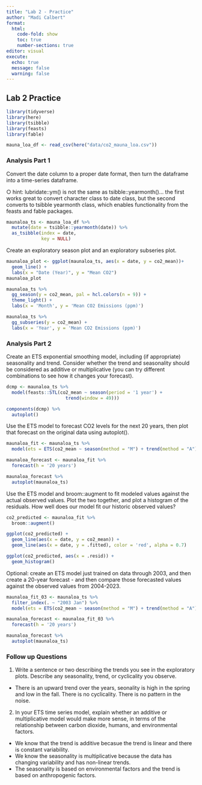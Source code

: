 ```yaml
---
title: "Lab 2 - Practice"
author: "Madi Calbert"
format: 
  html:
    code-fold: show
    toc: true
    number-sections: true
editor: visual
execute: 
  echo: true
  message: false
  warning: false 
---
```


## Lab 2 Practice

```r
library(tidyverse)
library(here)
library(tsibble)
library(feasts)
library(fable)
```

```r
mauna_loa_df <- read_csv(here("data/co2_mauna_loa.csv"))
```

### Analysis Part 1

Convert the date column to a proper date format, then turn the dataframe into a time-series dataframe.

○ hint: lubridate::ym() is not the same as tsibble::yearmonth()... the first works great to convert character class to date class, but the second converts to tsibble yearmonth class, which enables functionality from the feasts and fable packages.

```r
maunaloa_ts <- mauna_loa_df %>% 
  mutate(date = tsibble::yearmonth(date)) %>% 
  as_tsibble(index = date,
             key = NULL)
```

Create an exploratory season plot and an exploratory subseries plot.

```r
maunaloa_plot <- ggplot(maunaloa_ts, aes(x = date, y = co2_mean))+ 
  geom_line() + 
  labs(x = "Date (Year)", y = "Mean CO2")
maunaloa_plot
```

```r
maunaloa_ts %>% 
  gg_season(y = co2_mean, pal = hcl.colors(n = 9)) +
  theme_light() +
  labs(x = 'Month', y = 'Mean CO2 Emissions (ppm)')
```

```r
maunaloa_ts %>% 
  gg_subseries(y = co2_mean) +
  labs(x = 'Year', y = 'Mean CO2 Emissions (ppm)')
```

### Analysis Part 2

Create an ETS exponential smoothing model, including (if appropriate) seasonality and trend. Consider whether the trend and seasonality should be considered as additive or multiplicative (you can try different combinations to see how it changes your forecast).

```r
dcmp <- maunaloa_ts %>% 
  model(feasts::STL(co2_mean ~ season(period = '1 year') +
                      trend(window = 49)))

components(dcmp) %>% 
  autoplot()
```

Use the ETS model to forecast CO2 levels for the next 20 years, then plot that forecast on the original data using autoplot().

```r
maunaloa_fit <- maunaloa_ts %>% 
  model(ets = ETS(co2_mean ~ season(method = "M") + trend(method = "A")))

maunaloa_forecast <- maunaloa_fit %>% 
  forecast(h = '20 years') 

maunaloa_forecast %>% 
  autoplot(maunaloa_ts)
```

Use the ETS model and broom::augment to fit modeled values against the actual observed values. Plot the two together, and plot a histogram of the residuals. How well does our model fit our historic observed values?

```r
co2_predicted <- maunaloa_fit %>% 
  broom::augment()

ggplot(co2_predicted) +
  geom_line(aes(x = date, y = co2_mean)) +
  geom_line(aes(x = date, y = .fitted), color = 'red', alpha = 0.7)

ggplot(co2_predicted, aes(x = .resid)) +
  geom_histogram()
```

Optional: create an ETS model just trained on data through 2003, and then create a 20-year forecast - and then compare those forecasted values against the observed values from 2004-2023.

```r
maunaloa_fit_03 <- maunaloa_ts %>% 
  filter_index(. ~ "2003 Jan") %>%
  model(ets = ETS(co2_mean ~ season(method = "M") + trend(method = "A")))

maunaloa_forecast <- maunaloa_fit_03 %>% 
  forecast(h = '20 years') 

maunaloa_forecast %>% 
  autoplot(maunaloa_ts)

```

### Follow up Questions

1.  Write a sentence or two describing the trends you see in the exploratory plots. Describe any seasonality, trend, or cyclicality you observe.

-   There is an upward trend over the years, seonality is high in the spring and low in the fall. There is no cyclicality. There is no pattern in the noise.

2.  In your ETS time series model, explain whether an additive or multiplicative model would make more sense, in terms of the relationship between carbon dioxide, humans, and environmental factors.

-   We know that the trend is additive becasue the trend is linear and there is constant variability.
-   We know the seasonality is multiplicative because the data has changing variability and has non-linear trends.
-   The seasonality is based on environmental factors and the trend is based on anthropogenic factors.
